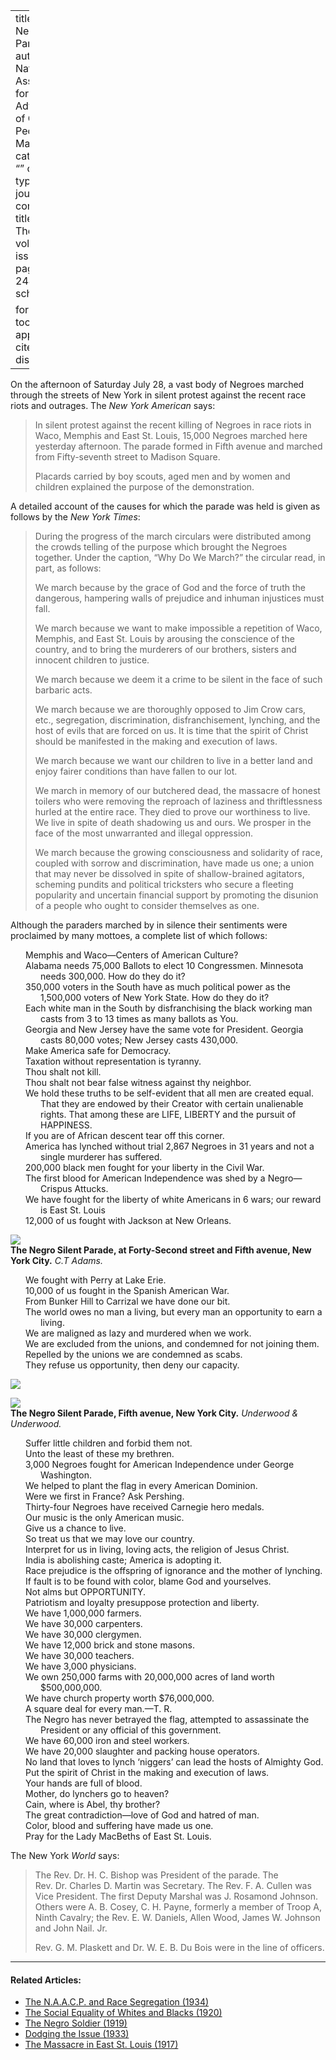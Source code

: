 
---
title: 'The Negro Silent Parade'
author: National Association for the Advancement of Colored People
date: Mar. 1917
categories: 
  - ""
citation: 
  type: article-journal
  container-title: The Crisis
  volume: 14
  issue: 5
  page: 241-244
google-scholar: true

format:
  html:
    toc: false
    appendix-cite-as: display
---


On the afternoon of Saturday July 28, a vast body of Negroes marched through the streets of New York in silent protest against the recent race riots and outrages. The *New York American* says:

> In silent protest against the recent killing of Negroes in race riots in Waco, Memphis and East St. Louis, 15,000 Negroes marched here yesterday afternoon. The parade formed in Fifth avenue and marched from Fifty-seventh street to Madison Square. <p> Placards carried by boy scouts, aged men and by women and children explained the purpose of the demonstration.

A detailed account of the causes for which the parade was held is given as follows by the *New York Times*:    

> During the progress of the march circulars were distributed among the crowds telling of the purpose which brought the Negroes together. Under the caption, "Why Do We March?" the circular read, in part, as follows: <p> We march because by the grace of God and the force of truth the dangerous, hampering walls of prejudice and inhuman injustices must fall.<p> We march because we want to make impossible a repetition of Waco, Memphis, and East St. Louis by arousing the conscience of the country, and to bring the murderers of our brothers, sisters and innocent children to justice. <p>  We march because we deem it a crime to be silent in the face of such barbaric acts. <p> We march because we are thoroughly opposed to Jim Crow cars, etc., segregation, discrimination, disfranchisement, lynching, and the host of evils that are forced on us. It is time that the spirit of Christ should be manifested in the making and execution of laws.<p> We march because we want our children to live in a better land and enjoy fairer conditions than have fallen to our lot. <p> We march in memory of our butchered dead, the massacre of honest toilers who were removing the reproach of laziness and thriftlessness hurled at the entire race. They died to prove our worthiness to live. We live in spite of death shadowing us and ours. We prosper in the face of the most unwarranted and illegal oppression.    <p> We march because the growing consciousness and solidarity of race, coupled with sorrow and discrimination, have made us one; a union that may never be dissolved in spite of shallow-brained agitators, scheming pundits and political tricksters who secure a fleeting popularity and uncertain financial support by promoting the disunion of a people who ought to consider themselves as one.

Although the paraders marched by in silence their sentiments were proclaimed by many mottoes, a complete list of which follows:

<ul style="list-style: none; padding-left: 3rem;">
 <li style="text-indent: -1.5rem;">Memphis and Waco&mdash;Centers of American Culture?
<li style="text-indent: -1.5rem;">Alabama needs 75,000 Ballots to elect 10 Congressmen. Minnesota needs 300,000. How do they do it?
<li style="text-indent: -1.5rem;">350,000 voters in the South have as much political power as the 1,500,000 voters of New York State. How do they do it?
<li style="text-indent: -1.5rem;">Each white man in the South by disfranchising the black working man casts from 3 to 13 times as many ballots as You.
<li style="text-indent: -1.5rem;">Georgia and New Jersey have the same vote for President. Georgia casts 80,000 votes; New Jersey casts 430,000.   
<li style="text-indent: -1.5rem;">Make America safe for Democracy.
<li style="text-indent: -1.5rem;">Taxation without representation is tyranny.
<li style="text-indent: -1.5rem;">Thou shalt not kill.
<li style="text-indent: -1.5rem;">Thou shalt not bear false witness against thy neighbor.    
<li style="text-indent: -1.5rem;">We hold these truths to be self-evident that all men are created equal. That they are endowed by their Creator with certain unalienable rights. That among these are LIFE, LIBERTY and the pursuit of HAPPINESS.
<li style="text-indent: -1.5rem;"><li style="text-indent: -1.5rem;">If you are of African descent tear off this corner.   
<li style="text-indent: -1.5rem;">America has lynched without trial 2,867 Negroes in 31 years and not a single murderer has suffered.     
<li style="text-indent: -1.5rem;">200,000 black men fought for your liberty in the Civil War.
<li style="text-indent: -1.5rem;">The first blood for American Independence was shed by a Negro---Crispus Attucks.  
<li style="text-indent: -1.5rem;">We have fought for the liberty of white Americans in 6 wars; our reward is East St. Louis  
<li style="text-indent: -1.5rem;">12,000 of us fought with Jackson at New Orleans.
</ul>

![](../../../Images/nsp_1.jpg)  
**The Negro Silent Parade, at Forty-Second street and Fifth avenue, New York City.**  *C.T Adams.*
<ul style="list-style: none; padding-left: 3rem;">

<li style="text-indent: -1.5rem;">We fought with Perry at Lake Erie.     
<li style="text-indent: -1.5rem;">10,000 of us fought in the Spanish American War.       
<li style="text-indent: -1.5rem;">From Bunker Hill to Carrizal we have done our bit.      
<li style="text-indent: -1.5rem;">The world owes no man a living, but every man an opportunity to earn a living.      
<li style="text-indent: -1.5rem;">We are maligned as lazy and murdered when we work.
<li style="text-indent: -1.5rem;">We are excluded from the unions, and condemned for not joining them.        
<li style="text-indent: -1.5rem;">Repelled by the unions we are condemned as scabs.
<li style="text-indent: -1.5rem;">They refuse us opportunity, then deny our capacity.
</ul>

![](../../../Images/nsp_2.jpg)   

![](../../../Images/nsp_3.jpg)    
**The Negro Silent Parade, Fifth avenue, New York City.**  *Underwood & Underwood.*

<ul style="list-style: none; padding-left: 3rem;">
<li style="text-indent: -1.5rem;">Suffer little children and forbid them not.
<li style="text-indent: -1.5rem;">Unto the least of these my brethren.      
<li style="text-indent: -1.5rem;">3,000 Negroes fought for American Independence under George Washington.    
<li style="text-indent: -1.5rem;">We helped to plant the flag in every American Dominion.       
<li style="text-indent: -1.5rem;">Were we first in France? Ask Pershing.        
<li style="text-indent: -1.5rem;">Thirty-four Negroes have received Carnegie hero medals.       
<li style="text-indent: -1.5rem;">Our music is the only American music.      
<li style="text-indent: -1.5rem;">Give us a chance to live.        
<li style="text-indent: -1.5rem;">So treat us that we may love our country.        
<li style="text-indent: -1.5rem;">Interpret for us in living, loving acts, the religion of Jesus Christ.        
<li style="text-indent: -1.5rem;">India is abolishing caste; America is adopting it.        
<li style="text-indent: -1.5rem;">Race prejudice is the offspring of ignorance and the mother of lynching.       
<li style="text-indent: -1.5rem;">If fault is to be found with color, blame God and yourselves.    
<li style="text-indent: -1.5rem;">Not alms but OPPORTUNITY.      
<li style="text-indent: -1.5rem;">Patriotism and loyalty presuppose protection and liberty.       
<li style="text-indent: -1.5rem;">We have 1,000,000 farmers.        
<li style="text-indent: -1.5rem;">We have 30,000 carpenters.       
<li style="text-indent: -1.5rem;">We have 30,000 clergymen.        
<li style="text-indent: -1.5rem;">We have 12,000 brick and stone masons.     
<li style="text-indent: -1.5rem;">We have 30,000 teachers.       
<li style="text-indent: -1.5rem;">We have 3,000 physicians.        
<li style="text-indent: -1.5rem;">We own 250,000 farms with 20,000,000 acres of land worth $500,000,000.        
<li style="text-indent: -1.5rem;">We have church property worth $76,000,000.  
<li style="text-indent: -1.5rem;"> A square deal for every man.---T. R.        
<li style="text-indent: -1.5rem;">The Negro has never betrayed the flag, attempted to assassinate the President or any official of this government.        
<li style="text-indent: -1.5rem;">We have 60,000 iron and steel workers.    
<li style="text-indent: -1.5rem;">We have 20,000 slaughter and packing house operators.        
<li style="text-indent: -1.5rem;">No land that loves to lynch 'niggers' can lead the hosts of Almighty God.    
<li style="text-indent: -1.5rem;">Put the spirit of Christ in the making and execution of laws.
<li style="text-indent: -1.5rem;">Your hands are full of blood.  
<li style="text-indent: -1.5rem;">Mother, do lynchers go to heaven?       
<li style="text-indent: -1.5rem;">Cain, where is Abel, thy brother?      
<li style="text-indent: -1.5rem;">The great contradiction---love of God and hatred of man.
<li style="text-indent: -1.5rem;">Color, blood and suffering have made us one.     
<li style="text-indent: -1.5rem;">Pray for the Lady MacBeths of East St. Louis.
</ul>

The New York *World* says:

> The Rev. Dr. H. C. Bishop was President of the parade. The Rev. Dr. Charles D. Martin was Secretary. The Rev. F. A. Cullen was Vice President. The first Deputy Marshal was J. Rosamond Johnson. Others were A. B. Cosey, C. H. Payne, formerly a member of Troop A, Ninth Cavalry; the Rev. E. W. Daniels, Allen Wood, James W. Johnson and John Nail. Jr. <p>Rev. G. M. Plaskett and Dr. W. E. B. Du Bois were in the line of officers.

<!-- Similar articles start here -->
<div  class="clear-wrap"></div>
<hr>
#### Related Articles:

* [The N.A.A.C.P. and Race Segregation (1934)](/Volumes/41/02/naacp_and_race_segregation.html)
* [The Social Equality of Whites and Blacks (1920)](/Volumes/21/01/social_equality_of_blacks_and_whites.html)
* [The Negro Soldier (1919)](/Volumes/19/02/negro_soldier.html)
* [Dodging the Issue (1933)](/Volumes/40/02/dodging_the_issue.html)
* [The Massacre in East St. Louis (1917)](/Volumes/14/05/massacre_of_east_st_louis.html)

<!-- Similar articles end here -->